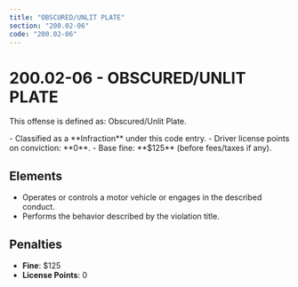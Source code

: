 ```yaml
---
title: "OBSCURED/UNLIT PLATE"
section: "200.02-06"
code: "200.02-06"
---
```





# 200.02-06 - OBSCURED/UNLIT PLATE

This offense is defined as: Obscured/Unlit Plate.

<Aside type="tip" title="Charge Type: Infraction">
- Classified as a **Infraction** under this code entry.
- Driver license points on conviction: **0**.
- Base fine: **$125** (before fees/taxes if any).
</Aside>

## Elements
- Operates or controls a motor vehicle or engages in the described conduct.
- Performs the behavior described by the violation title.

## Penalties
- **Fine**: $125
- **License Points**: 0
